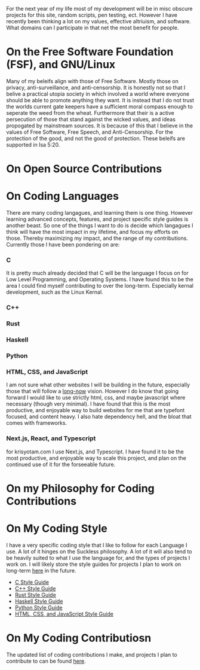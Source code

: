 
<Box>For the next year of my life most of my development will be in misc obscure projects for this site, random scripts, pen testing, ect. 
However I have recently been thinking a lot on my values, effective altriuism, and software. What domains can I participate in that net the 
most benefit for people.</Box>

# On the Free Software Foundation (FSF), and  GNU/Linux 
Many of my beleifs align with those of Free Software. Mostly those on privacy, anti-surveillance, and anti-censorship. It is honestly not so that I belive a practical 
utopia society in which involved a world where everyone should be able to promote anything they want. It is instead that I do not trust the worlds current gate keepers have 
a sufficient moral compass enough to seperate the weed from the wheat. Furthermore that their is a active persecution of those that stand against the wicked values, and ideas 
propogated by mainstream sources. It is because of this that I believe in the values of Free Software, Free Speech, and Anti-Censorship. For the protection of the good, and not the good of protection.
These beleifs are supported in <Bible>Isa 5:20</Bible>. 

# On Open Source Contributions 



# On Coding Languages 
There are many coding langagues, and learning them is one thing. However learning advanced concepts, features, and project specific style guides is another beast. 
So one of the things I want to do is decide which langagues I think will have the most impact in my lifetime, and focus my efforts on those. Thereby maximizing my impact, 
and the range of my contributions. Currently those I have been pondering on are: 

### C 
It is pretty much already decided that C will be the language I focus on for Low Level Programming, and Operating Systems. I have found this to be the area I could find myself contributing to over the long-term. 
Especially kernal development, such as the Linux Kernal. 

### C++

### Rust

### Haskell

### Python 

### HTML, CSS, and JavaScript 
I am not sure what other websites I will be building in the future, especially those that will follow a [long-now]() vision. However I do know that going forward 
I would like to use strictly html, css, and maybe javascript where necessary (though very minimal). I have found that this is the most productive, and enjoyable way to build websites for me 
that are typefont focused, and content heavy. I also hate dependency hell, and the bloat that comes with frameworks. 

### Next.js, React, and Typescript 
for krisyotam.com I use Next.js, and Typescript. I have found it to be the most productive, and enjoyable way to scale this project, and plan on the continued use of it for the forseeable future. 

# On my Philosophy for Coding Contributions 

# On My Coding Style 
I have a very specific coding style that I like to follow for each Language I use. A lot of it hinges on the Suckless philosophy. A lot of it will also tend to be heavily suited to what I use 
the language for, and the types of projects I work on. I will likely store the style guides for projects I plan to work on long-term [here](/docs) in the future.
- [C Style Guide](/notes/coding-style/c-style-guide)
- [C++ Style Guide](/notes/coding-style/cplusplus-style-guide)
- [Rust Style Guide](/notes/coding-style/rust-style-guide) 
- [Haskell Style Guide](/notes/coding-style/haskell-style-guide)
- [Python Style Guide](/notes/coding-style/python-style-guide)
- [HTML, CSS, and JavaScript Style Guide](/notes/coding-style/html-css-js)

# On My Coding Contributiosn 
The updated list of coding contributions I make, and projects I plan to contribute to can be found [here](). 
